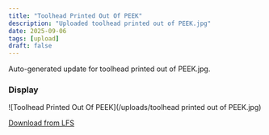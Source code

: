 ```yaml
---
title: "Toolhead Printed Out Of PEEK"
description: "Uploaded toolhead printed out of PEEK.jpg"
date: 2025-09-06
tags: [upload]
draft: false
---
```


Auto-generated update for toolhead printed out of PEEK.jpg.

### Display

![Toolhead Printed Out Of PEEK](/uploads/toolhead printed out of PEEK.jpg)

[Download from LFS](https://raw.githubusercontent.com/Joejoemojoe/Joe-Printer-HT-HF-350/main/public/uploads/toolhead%20printed%20out%20of%20PEEK.jpg)
